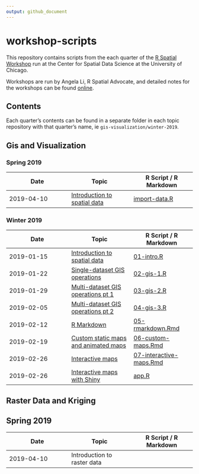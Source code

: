 ```yaml
---
output: github_document
---
```


# workshop-scripts

This repository contains scripts from the each quarter of the [R Spatial Workshop](https://spatialanalysis.github.io/events/) run at the Center for Spatial Data Science at the University of Chicago.

Workshops are run by Angela Li, R Spatial Advocate, and detailed notes for the workshops can be found [online](https://spatialanalysis.github.io/workshop-notes/).

## Contents

Each quarter's contents can be found in a separate folder in each topic repository with that quarter's name, ie `gis-visualization/winter-2019`.

## Gis and Visualization

### Spring 2019
| Date | Topic | R Script / R Markdown |
|------------------------|------------------------|------------------------|
| 2019-04-10 | [Introduction to spatial data](https://spatialanalysis.github.io/workshop-notes/introduction-to-spatial-data.html) | [import-data.R](https://github.com/spatialanalysis/workshop-scripts/blob/master/gis-visualization/spring-2019/R/import-data.R) |

### Winter 2019
| Date | Topic | R Script / R Markdown |
|------------------------|------------------------|------------------------|
| 2019-01-15 | [Introduction to spatial data](https://spatialanalysis.github.io/workshop-notes/introduction-to-spatial-data.html) | [01-intro.R](https://github.com/spatialanalysis/workshop-scripts/blob/master/winter-2019/R/01-intro.R) |
| 2019-01-22 | [Single-dataset GIS operations](https://spatialanalysis.github.io/workshop-notes/single-dataset-gis-operations.html) | [02-gis-1.R](https://github.com/spatialanalysis/workshop-scripts/blob/master/winter-2019/R/01-intro.R) |
| 2019-01-29 | [Multi-dataset GIS operations pt 1](https://spatialanalysis.github.io/workshop-notes/multiple-dataset-gis-operations-visualization.html) | [03-gis-2.R](https://github.com/spatialanalysis/workshop-scripts/blob/master/winter-2019/R/03-gis-2.R) |
| 2019-02-05 | [Multi-dataset GIS operations pt 2](https://spatialanalysis.github.io/workshop-notes/multiple-dataset-gis-operations-visualization-pt-2.html) | [04-gis-3.R](https://github.com/spatialanalysis/workshop-scripts/blob/master/winter-2019/R/04-gis-3.R) |
| 2019-02-12 | [R Markdown](https://spatialanalysis.github.io/workshop-notes/r-markdown-and-custom-maps.html) | [05-rmarkdown.Rmd](https://github.com/spatialanalysis/workshop-scripts/blob/master/winter-2019/doc/05-rmarkdown.Rmd) |
| 2019-02-19 | [Custom static maps and animated maps](https://spatialanalysis.github.io/workshop-notes/custom-and-animated-maps.html) | [06-custom-maps.Rmd](https://github.com/spatialanalysis/workshop-scripts/blob/master/winter-2019/doc/06-custom-maps.Rmd) |
| 2019-02-26 | [Interactive maps](https://spatialanalysis.github.io/workshop-notes/interactive-maps.html) | [07-interactive-maps.Rmd](https://github.com/spatialanalysis/workshop-scripts/blob/master/winter-2019/doc/07-interactive-maps.Rmd) |
| 2019-02-26 | [Interactive maps with Shiny](https://spatialanalysis.github.io/workshop-notes/interactive-maps-with-shiny.html) | [app.R](https://github.com/spatialanalysis/workshop-scripts/blob/master/winter-2019/R/leaflet-example/app.R) |

## Raster Data and Kriging

## Spring 2019

| Date | Topic | R Script / R Markdown |
|------------------------|------------------------|------------------------|
| 2019-04-10 | Introduction to raster data | |